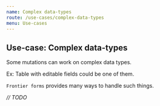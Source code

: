 ```yaml
---
name: Complex data-types
route: /use-cases/complex-data-types
menu: Use-cases
---
```


## Use-case: Complex data-types

Some mutations can work on complex data types.

Ex: Table with editable fields could be one of them.

`Frontier forms` provides many ways to handle such things.

*// TODO*
